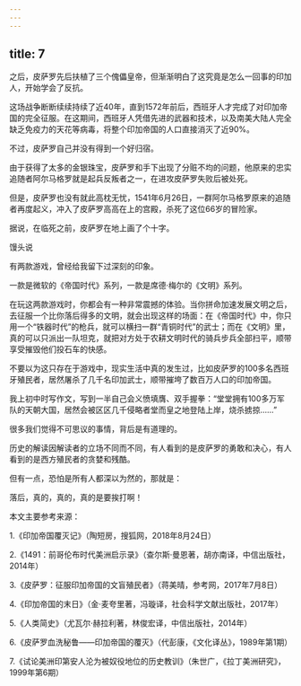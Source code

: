 ```yaml
---
---
---
```

title: 7
---



之后，皮萨罗先后扶植了三个傀儡皇帝，但渐渐明白了这究竟是怎么一回事的印加人，开始学会了反抗。

这场战争断断续续持续了近40年，直到1572年前后，西班牙人才完成了对印加帝国的完全征服。在这期间，西班牙人凭借先进的武器和技术，以及南美大陆人完全缺乏免疫力的天花等病毒，将整个印加帝国的人口直接消灭了近90%。

不过，皮萨罗自己并没有得到一个好归宿。

由于获得了太多的金银珠宝，皮萨罗和手下出现了分赃不均的问题，他原来的忠实追随者阿尔马格罗就是起兵反叛者之一，在进攻皮萨罗失败后被处死。

但是，皮萨罗也没有就此高枕无忧，1541年6月26日，一群阿尔马格罗原来的追随者再度起义，冲入了皮萨罗高高在上的宫殿，杀死了这位66岁的冒险家。

据说，在临死之前，皮萨罗在地上画了个十字。

馒头说

有两款游戏，曾经给我留下过深刻的印象。

一款是微软的《帝国时代》系列，一款是席德·梅尔的《文明》系列。

在玩这两款游戏时，你都会有一种非常震撼的体验。当你拼命加速发展文明之后，去征服一个比你落后得多的文明，就会出现这样的场面：在《帝国时代》中，你只用一个“铁器时代”的枪兵，就可以横扫一群“青铜时代”的武士；而在《文明》里，真的可以只派出一队坦克，就把对方处于农耕文明时代的骑兵步兵全部扫平，顺带享受摧毁他们投石车的快感。

不要以为这只存在于游戏中，现实生活中真的发生过，比如皮萨罗的100多名西班牙殖民者，居然屠杀了几千名印加武士，顺带摧垮了数百万人口的印加帝国。

我上初中时写作文，写到一半自己会义愤填膺、双手握拳：“堂堂拥有100多万军队的天朝大国，居然会被区区几千侵略者堂而皇之地登陆上岸，烧杀掳掠……”

很多我们觉得不可思议的事情，背后是有道理的。

历史的解读因解读者的立场不同而不同，有人看到的是皮萨罗的勇敢和决心，有人看到的是西方殖民者的贪婪和残酷。

但有一点，恐怕是所有人都深以为然的，那就是：

落后，真的，真的，真的是要挨打啊！

本文主要参考来源：

1.《印加帝国覆灭记》（陶短房，搜狐网，2018年8月24日）

2.《1491：前哥伦布时代美洲启示录》（查尔斯·曼恩著，胡亦南译，中信出版社，2014年）

3.《皮萨罗：征服印加帝国的文盲殖民者》（蒋美晴，参考网，2017年7月8日）

4.《印加帝国的末日》（金·麦夸里著，冯璇译，社会科学文献出版社，2017年）

5.《人类简史》（尤瓦尔·赫拉利著，林俊宏译，中信出版社，2014年）

6.《皮萨罗血洗秘鲁——印加帝国的覆灭》（代彭康，《文化译丛》，1989年第1期）

7.《试论美洲印第安人沦为被奴役地位的历史教训》（朱世广，《拉丁美洲研究》，1999年第6期）